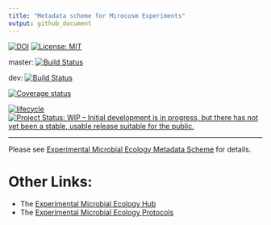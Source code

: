 ```yaml
---
title: "Metadata scheme for Mirocosm Experiments"
output: github_document
---
```


<!-- README.md is generated from README.Rmd. Please edit that file -->

[![DOI](https://zenodo.org/badge/DOI/10.5281/zenodo.3229615.svg)](https://doi.org/10.5281/zenodo.3229614)
[![License: MIT](https://img.shields.io/badge/License-MIT-yellow.svg)](https://opensource.org/licenses/MIT)

master: [![Build Status](https://travis-ci.org/Exp-Micro-Ecol-Hub/dmdScheme.svg?branch=master)](https://travis-ci.org/Exp-Micro-Ecol-Hub/dmdScheme)

dev: [![Build Status](https://travis-ci.org/Exp-Micro-Ecol-Hub/dmdScheme.svg?branch=dev)](https://travis-ci.org/Exp-Micro-Ecol-Hub/dmdScheme)
<!-- [![AppVeyor build status](https://ci.appveyor.com/api/projects/status/github/Exp-Micro-Ecol-Hub/dmdScheme?branch=master&svg=true)](https://ci.appveyor.com/project/Exp-Micro-Ecol-Hub/dmdScheme) -->

[![Coverage status](https://codecov.io/gh/Exp-Micro-Ecol-Hub/dmdScheme/branch/master/graph/badge.svg)](https://codecov.io/github/Exp-Micro-Ecol-Hub/dmdScheme?branch=master)

[![lifecycle](https://img.shields.io/badge/lifecycle-maturing-orange.png)](https://www.tidyverse.org/lifecycle/#mturing)
[![Project Status: WIP – Initial development is in progress, but there has not yet been a stable, usable release suitable for the public.](https://www.repostatus.org/badges/latest/wip.svg)](https://www.repostatus.org/#wip)

----

Please see [Experimental Microbial Ecology Metadata Scheme](https://exp-micro-ecol-hub.github.io/dmdScheme/) for details.

# Other Links:

* The [Experimental Microbial Ecology Hub](http://emeh.info)
* The [Experimental Microbial Ecology Protocols](http://emeh-protocols.readthedocs.org/en/latest/)
